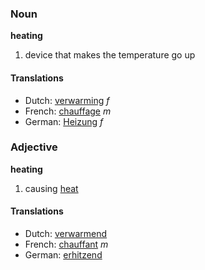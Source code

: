 ===Noun===
'''heating'''

# device that makes the temperature go up

====Translations====
*Dutch: [[verwarming]] ''f''
*French: [[chauffage]] ''m''
*German: [[Heizung]] ''f''

===Adjective===
'''heating'''

# causing [[heat]]

====Translations====
*Dutch: [[verwarmend]]
*French: [[chauffant]] ''m''
*German: [[erhitzend]]